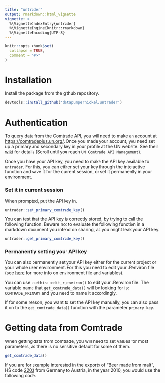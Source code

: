 ```yaml
---
title: "untrader"
output: rmarkdown::html_vignette
vignette: >
  %\VignetteIndexEntry{untrader}
  %\VignetteEngine{knitr::rmarkdown}
  %\VignetteEncoding{UTF-8}
---
```


```r
knitr::opts_chunk$set(
  collapse = TRUE,
  comment = "#>"
)
```

# Installation

Install the package from the github repository. 

```r
devtools::install_github('datapumpernickel/untrader')
```

# Authentication

To query data from the Comtrade API, you will need to make an account at [https://comtradeplus.un.org/](https://comtradeplus.un.org/). Once you made your account, you need set up a primary and secondary key in your profile at the UN website. See their [wiki](https://unstats.un.org/wiki/display/comtrade/New+Comtrade+User+Guide) for details (Scroll until you reach `UN Comtrade API Management`).  

Once you have your API key, you need to make the API key available to `untrader`. For this, you can either set your key through the interactive function and save it for the current session, or set it permanently in your environment. 

### Set it in current session

When prompted, put the API key in.

```r
untrader::set_primary_comtrade_key()
```

You can test that the API key is correctly stored, by trying to call the following function. Beware not to evaluate the following function in a markdown document you intend on sharing, as you might leak your API key. 

```r
untrader::get_primary_comtrade_key()
```


### Permanently setting your API key

You can also permanently set your API key either for the current project or your whole user environment. For this you need to edit your .Renviron file (see [here](https://rstats.wtf/r-startup.html#renviron) for more info on environment file and variables).

You can use `usethis::edit_r_environ()` to edit your .Renviron file. The variable name that `get_comtrade_data()` will be looking for is: `COMTRADE_PRIMARY` and you need to name it accordingly. 

If for some reason, you want to set the API key manually, you can also pass it on to the `get_comtrade_data()` function with the parameter `primary_key`. 

# Getting data from Comtrade

When getting data from comtrade, you will need to set values for most parameters, as there is no sensitive default for some of them. 

```r
get_comtrade_data()
```

If you are for example interested in the exports of "Beer made from malt", HS code [2203](https://www.tariffnumber.com/2023/2203) from Germany to Austria, in the year 2010, you would use the following code. 

<!-- ```{r valid request,eval=F} -->
<!-- get_comtrade_data(frequency =  'A', -->
<!--                    commodity_classification = 'HS', -->
<!--                    commodity_code = '2203', -->
<!--                    flow_direction = 'export', -->
<!--                    reporter = "DEU", -->
<!--                    partner = 'AUT', -->
<!--                    start_date = 2010, -->
<!--                    end_date = 2010, -->
<!--                    verbose = T, -->
<!--                   process = T) -->
<!-- ``` -->
